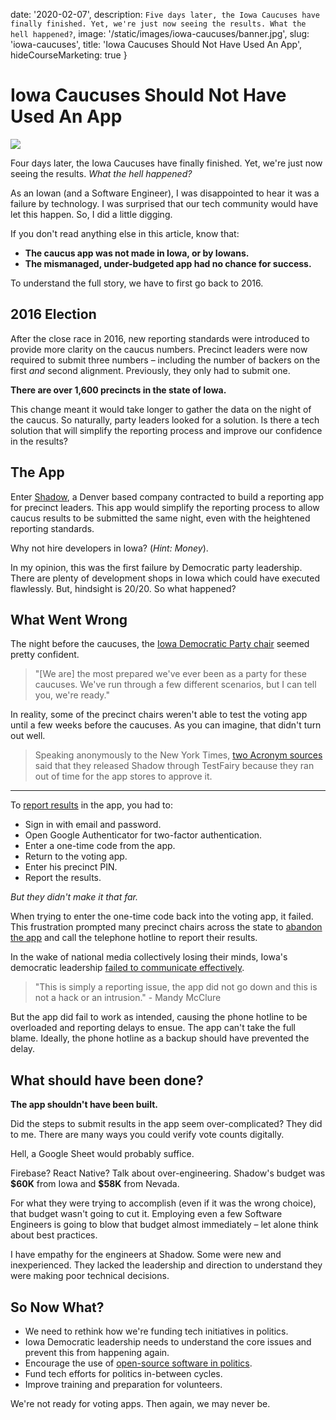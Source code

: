 

date: '2020-02-07',
description: `Five days later, the Iowa Caucuses have finally finished. Yet, we're just now seeing the results. What the hell happened?`,
image: '/static/images/iowa-caucuses/banner.jpg',
slug: 'iowa-caucuses',
title: 'Iowa Caucuses Should Not Have Used An App',
hideCourseMarketing: true
}


# Iowa Caucuses Should Not Have Used An App

<DateAndViews date={meta.date} id={meta.slug} />

[![](/static/images/iowa-caucuses/banner.jpg)](https://www.thenation.com/article/politics/iowa-caucus-defense/)

Four days later, the Iowa Caucuses have finally finished.
Yet, we're just now seeing the results. _What the hell happened?_

As an Iowan (and a Software Engineer), I was disappointed to hear it was a failure by technology.
I was surprised that our tech community would have let this happen.
So, I did a little digging.

If you don't read anything else in this article, know that:

-   **The caucus app was not made in Iowa, or by Iowans.**
-   **The mismanaged, under-budgeted app had no chance for success.**

To understand the full story, we have to first go back to 2016.

## 2016 Election

After the close race in 2016, new reporting standards were introduced to provide more clarity on the caucus numbers.
Precinct leaders were now required to submit three numbers – including the number of backers on the first _and_ second alignment.
Previously, they only had to submit one.

**There are over 1,600 precincts in the state of Iowa.**

This change meant it would take longer to gather the data on the night of the caucus.
So naturally, party leaders looked for a solution.
Is there a tech solution that will simplify the reporting process and improve our confidence in the results?

## The App

Enter [Shadow](https://shadowinc.io/), a Denver based company contracted to build a reporting app for precinct leaders.
This app would simplify the reporting process to allow caucus results to be submitted the same night, even with the heightened reporting standards.

Why not hire developers in Iowa? (_Hint: Money_).

In my opinion, this was the first failure by Democratic party leadership.
There are plenty of development shops in Iowa which could have executed flawlessly.
But, hindsight is 20/20. So what happened?

## What Went Wrong

The night before the caucuses, the [Iowa Democratic Party chair](https://theweek.com/speedreads/893600/iowa-democratic-party-chair-monday-most-prepared-weve-ever-been) seemed pretty confident.

> "[We are] the most prepared we've ever been as a party for these caucuses. We've run through a few different scenarios, but I can tell you, we're ready."

In reality, some of the precinct chairs weren't able to test the voting app until a few weeks before the caucuses.
As you can imagine, that didn't turn out well.

> Speaking anonymously to the New York Times, [two Acronym sources](https://fortune.com/2020/02/06/shadow-app-acronym-iowa-caucus-results/) said that they released Shadow through TestFairy because they ran out of time for the app stores to approve it.

<Tweet id='1224773796307050497' />

---

To [report results](https://www.vice.com/en_ca/article/y3m33x/heres-the-shadow-inc-app-that-failed-in-iowa-last-night) in the app, you had to:

-   Sign in with email and password.
-   Open Google Authenticator for two-factor authentication.
-   Enter a one-time code from the app.
-   Return to the voting app.
-   Enter his precinct PIN.
-   Report the results.

_But they didn't make it that far._

When trying to enter the one-time code back into the voting app, it failed.
This frustration prompted many precinct chairs across the state to [abandon the app](https://www.nytimes.com/2020/02/03/us/politics/iowa-caucus-app.html)
and call the telephone hotline to report their results.

In the wake of national media collectively losing their minds, Iowa's democratic leadership [failed to communicate effectively](<[](https://www.nytimes.com/2020/02/03/us/politics/iowa-caucuses.html)>).

> "This is simply a reporting issue, the app did not go down and this is not a hack or an intrusion." - Mandy McClure

But the app did fail to work as intended, causing the phone hotline to be overloaded and reporting delays to ensue.
The app can't take the full blame. Ideally, the phone hotline as a backup should have prevented the delay.

<Tweet id='1224731127824424961' />

## What should have been done?

**The app shouldn't have been built.**

Did the steps to submit results in the app seem over-complicated?
They did to me. There are many ways you could verify vote counts digitally.

Hell, a Google Sheet would probably suffice.

<Tweet id='1224820390398005250' />

Firebase? React Native? Talk about over-engineering.
Shadow's budget was **\$60K** from Iowa and **\$58K** from Nevada.

For what they were trying to accomplish (even if it was the wrong choice), that budget wasn't going to cut it.
Employing even a few Software Engineers is going to blow that budget almost immediately – let alone think about best practices.

I have empathy for the engineers at Shadow. Some were new and inexperienced.
They lacked the leadership and direction to understand they were making poor technical decisions.

<Tweet id='1224821360897097728' />

## So Now What?

-   We need to rethink how we're funding tech initiatives in politics.
-   Iowa Democratic leadership needs to understand the core issues and prevent this from happening again.
-   Encourage the use of [open-source software in politics](https://blogs.microsoft.com/on-the-issues/2019/09/24/electionguard-available-today-to-enable-secure-verifiable-voting/).
-   Fund tech efforts for politics in-between cycles.
-   Improve training and preparation for volunteers.

We're not ready for voting apps. Then again, we may never be.
